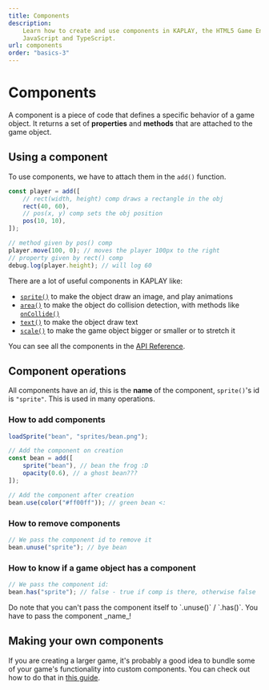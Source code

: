 ```yaml
---
title: Components
description:
    Learn how to create and use components in KAPLAY, the HTML5 Game Engine for
    JavaScript and TypeScript.
url: components
order: "basics-3"
---
```



# Components

A component is a piece of code that defines a specific behavior of a game
object. It returns a set of **properties** and **methods** that are attached to
the game object.

## Using a component

To use components, we have to attach them in the `add()` function.

```js
const player = add([
    // rect(width, height) comp draws a rectangle in the obj
    rect(40, 60),
    // pos(x, y) comp sets the obj position
    pos(10, 10),
]);

// method given by pos() comp
player.move(100, 0); // moves the player 100px to the right
// property given by rect() comp
debug.log(player.height); // will log 60
```

There are a lot of useful components in KAPLAY like:

- [`sprite()`](/doc/ctx/sprite) to make the object draw an image, and play
  animations
- [`area()`](/doc/ctx/area) to make the object do collision detection, with
  methods like [`onCollide()`](/doc/AreaComp#AreaComp-onCollide)
- [`text()`](/doc/ctx/text) to make the object draw text
- [`scale()`](/doc/ctx/scale) to make the game object bigger or smaller or to
  stretch it

You can see all the components in the [API Reference](/doc/ctx/pos).

## Component operations

All components have an _id_, this is the **name** of the component, `sprite()`'s
id is `"sprite"`. This is used in many operations.

### How to add components

```js
loadSprite("bean", "sprites/bean.png");

// Add the component on creation
const bean = add([
    sprite("bean"), // bean the frog :D
    opacity(0.6), // a ghost bean???
]);

// Add the component after creation
bean.use(color("#ff00ff")); // green bean <:
```

### How to remove components

```js
// We pass the component id to remove it
bean.unuse("sprite"); // bye bean
```

### How to know if a game object has a component

```js
// We pass the component id:
bean.has("sprite"); // false - true if comp is there, otherwise false
```

<Info crew="gun" title="Important!">
Do note that you can't pass the component itself to `.unuse()` / `.has()`.
You have to pass the component _name_!
</Info>

## Making your own components

If you are creating a larger game, it's probably a good idea to bundle some of
your game's functionality into custom components. You can check out how to do
that in [this guide](/guides/custom_components/).
